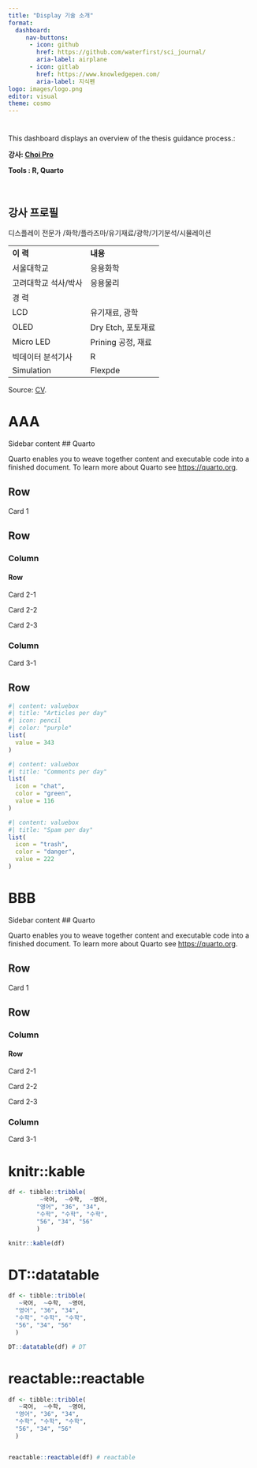 ```yaml
---
title: "Display 기술 소개"
format:
  dashboard:
     nav-buttons:
      - icon: github
        href: https://github.com/waterfirst/sci_journal/
        aria-label: airplane
      - icon: gitlab
        href: https://www.knowledgepen.com/
        aria-label: 지식펜
logo: images/logo.png
editor: visual
theme: cosmo
---
```




#  {.sidebar}

This dashboard displays an overview of the thesis guidance process.:

**강사: [Choi Pro](https://scholar.google.co.kr/citations?user=RUPcxioAAAAJ&hl=ko)**

**Tools : R, Quarto**

<br>

::: {.callout-note collapse="true"}
## 강사 프로필

디스플레이 전문가 \n응용물리/화학/플라즈마/유기재료/광학/기기분석/시뮬레이션

|                      |                    |
|:---------------------|:-------------------|
| **이 력**            | **내용**           |
| 서울대학교           | 응용화학           |
| 고려대학교 석사/박사 | 응용물리           |
| 경 력                |                    |
| LCD                  | 유기재료, 광학     |
| OLED                 | Dry Etch, 포토재료 |
| Micro LED            | Prining 공정, 재료 |
| 빅데이터 분석기사    | R                  |
| Simulation           | Flexpde            |

Source: [CV](https://github.com/waterfirst/cv).
:::




# AAA

Sidebar content 
## Quarto

Quarto enables you to weave together content and executable code into a finished document. To learn more about Quarto see <https://quarto.org>.


## Row {height=70%}

:::{.card}
Card 1
:::

## Row {height=30%}

### Column {width=60%}
#### Row {.tabset}

:::{.card}
Card 2-1
:::

:::{.card}
Card 2-2
:::

:::{.card}
Card 2-3
:::

### Column {width=40%}

:::{.card}
Card 3-1
:::

## Row 

```r
#| content: valuebox
#| title: "Articles per day"
#| icon: pencil
#| color: "purple"
list(
  value = 343
)
```

```r
#| content: valuebox
#| title: "Comments per day"
list(
  icon = "chat",
  color = "green",
  value = 116
)
```

```r
#| content: valuebox
#| title: "Spam per day"
list(
  icon = "trash",
  color = "danger",
  value = 222
)
```

# BBB

Sidebar content 
## Quarto

Quarto enables you to weave together content and executable code into a finished document. To learn more about Quarto see <https://quarto.org>.


## Row {height=50%}

:::{.card}
Card 1
:::

## Row {height=50%}

### Column {width=60%}
#### Row {.tabset}

:::{.card}
Card 2-1
:::

:::{.card}
Card 2-2
:::

:::{.card}
Card 2-3
:::

### Column {width=40%}

:::{.card}
Card 3-1
:::


# knitr::kable

```r

df <- tibble::tribble(
         ~국어,  ~수학,  ~영어,
        "영어", "36", "34",
        "수학", "수학", "수학",
        "56", "34", "56"
        )

knitr::kable(df) 

```


# DT::datatable

```r
df <- tibble::tribble(
   ~국어,  ~수학,  ~영어,
  "영어", "36", "34",
  "수학", "수학", "수학",
  "56", "34", "56"
  )

DT::datatable(df) # DT
```

# reactable::reactable
```r

df <- tibble::tribble(
   ~국어,  ~수학,  ~영어,
  "영어", "36", "34",
  "수학", "수학", "수학",
  "56", "34", "56"
  )


reactable::reactable(df) # reactable
```





